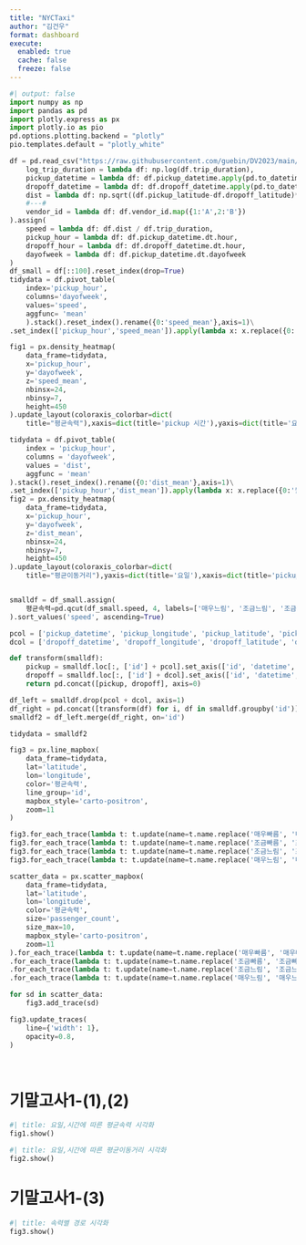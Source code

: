 ```yaml
---
title: "NYCTaxi"
author: "김건우"
format: dashboard
execute: 
  enabled: true
  cache: false
  freeze: false
---
```


```python
#| output: false
import numpy as np
import pandas as pd
import plotly.express as px
import plotly.io as pio
pd.options.plotting.backend = "plotly"
pio.templates.default = "plotly_white"

df = pd.read_csv("https://raw.githubusercontent.com/guebin/DV2023/main/posts/NYCTaxi.csv").assign(
    log_trip_duration = lambda df: np.log(df.trip_duration),
    pickup_datetime = lambda df: df.pickup_datetime.apply(pd.to_datetime),
    dropoff_datetime = lambda df: df.dropoff_datetime.apply(pd.to_datetime),
    dist = lambda df: np.sqrt((df.pickup_latitude-df.dropoff_latitude)**2 + (df.pickup_longitude-df.dropoff_longitude)**2),
    #---#
    vendor_id = lambda df: df.vendor_id.map({1:'A',2:'B'})
).assign(
    speed = lambda df: df.dist / df.trip_duration,
    pickup_hour = lambda df: df.pickup_datetime.dt.hour,
    dropoff_hour = lambda df: df.dropoff_datetime.dt.hour,
    dayofweek = lambda df: df.pickup_datetime.dt.dayofweek
)
df_small = df[::100].reset_index(drop=True)
tidydata = df.pivot_table(
    index='pickup_hour',
    columns='dayofweek',
    values='speed',
    aggfunc= 'mean'
    ).stack().reset_index().rename({0:'speed_mean'},axis=1)\
.set_index(['pickup_hour','speed_mean']).apply(lambda x: x.replace({0:'월',1:'화',2:'수',3:'목',4:'금',5:'토',6:'일'})).reset_index()

fig1 = px.density_heatmap(
    data_frame=tidydata,
    x='pickup_hour',
    y='dayofweek',
    z='speed_mean',
    nbinsx=24,
    nbinsy=7,
    height=450
).update_layout(coloraxis_colorbar=dict(
    title="평균속력"),xaxis=dict(title='pickup 시간'),yaxis=dict(title='요일'))

tidydata = df.pivot_table(
    index = 'pickup_hour',
    columns = 'dayofweek',
    values = 'dist',
    aggfunc = 'mean'
).stack().reset_index().rename({0:'dist_mean'},axis=1)\
.set_index(['pickup_hour','dist_mean']).apply(lambda x: x.replace({0:'월',1:'화',2:'수',3:'목',4:'금',5:'토',6:'일'})).reset_index()
fig2 = px.density_heatmap(
    data_frame=tidydata,
    x='pickup_hour',
    y='dayofweek',
    z='dist_mean',
    nbinsx=24,
    nbinsy=7,
    height=450
).update_layout(coloraxis_colorbar=dict(
    title="평균이동거리"),yaxis=dict(title='요일'),xaxis=dict(title='pickup 시간'))


smalldf = df_small.assign(
    평균속력=pd.qcut(df_small.speed, 4, labels=['매우느림', '조금느림', '조금빠름', '매우빠름'])
).sort_values('speed', ascending=True)

pcol = ['pickup_datetime', 'pickup_longitude', 'pickup_latitude', 'pickup_hour']
dcol = ['dropoff_datetime', 'dropoff_longitude', 'dropoff_latitude', 'dropoff_hour']

def transform(smalldf):
    pickup = smalldf.loc[:, ['id'] + pcol].set_axis(['id', 'datetime', 'longitude', 'latitude', 'hour'], axis=1).assign(type='pickup')
    dropoff = smalldf.loc[:, ['id'] + dcol].set_axis(['id', 'datetime', 'longitude', 'latitude', 'hour'], axis=1).assign(type='dropoff')
    return pd.concat([pickup, dropoff], axis=0)

df_left = smalldf.drop(pcol + dcol, axis=1)
df_right = pd.concat([transform(df) for i, df in smalldf.groupby('id')]).reset_index(drop=True)
smalldf2 = df_left.merge(df_right, on='id')

tidydata = smalldf2

fig3 = px.line_mapbox(
    data_frame=tidydata,
    lat='latitude',
    lon='longitude',
    color='평균속력',
    line_group='id',
    mapbox_style='carto-positron',
    zoom=11
)

fig3.for_each_trace(lambda t: t.update(name=t.name.replace('매우빠름', '매우빠름 (pickup/dropoff)')))
fig3.for_each_trace(lambda t: t.update(name=t.name.replace('조금빠름', '조금빠름 (pickup/dropoff)')))
fig3.for_each_trace(lambda t: t.update(name=t.name.replace('조금느림', '조금느림 (pickup/dropoff)')))
fig3.for_each_trace(lambda t: t.update(name=t.name.replace('매우느림', '매우느림 (pickup/dropoff)')))

scatter_data = px.scatter_mapbox(
    data_frame=tidydata,
    lat='latitude',
    lon='longitude',
    color='평균속력',
    size='passenger_count',
    size_max=10,
    mapbox_style='carto-positron',
    zoom=11
).for_each_trace(lambda t: t.update(name=t.name.replace('매우빠름', '매우빠름(path)')))\
.for_each_trace(lambda t: t.update(name=t.name.replace('조금빠름', '조금빠름(path)')))\
.for_each_trace(lambda t: t.update(name=t.name.replace('조금느림', '조금느림(path)')))\
.for_each_trace(lambda t: t.update(name=t.name.replace('매우느림', '매우느림(path)'))).data

for sd in scatter_data:
    fig3.add_trace(sd)

fig3.update_traces(
    line={'width': 1},
    opacity=0.8,
)




```

# 기말고사1-(1),(2)

```python
#| title: 요일,시간에 따른 평균속력 시각화        
fig1.show()
```

```python
#| title: 요일,시간에 따른 평균이동거리 시각화        
fig2.show()
```

# 기말고사1-(3)

```python
#| title: 속력별 경로 시각화
fig3.show()
```